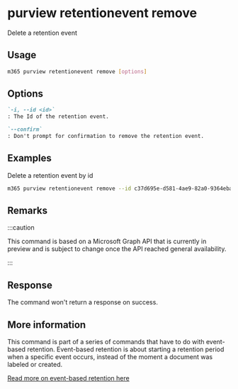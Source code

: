 
# purview retentionevent remove

Delete a retention event

## Usage

```sh
m365 purview retentionevent remove [options]
```

## Options

```md definition-list
`-i, --id <id>`
: The Id of the retention event.

`--confirm`
: Don't prompt for confirmation to remove the retention event.
```

<Global />

## Examples

Delete a retention event by id

```sh
m365 purview retentionevent remove --id c37d695e-d581-4ae9-82a0-9364eba4291e
```

## Remarks

:::caution

This command is based on a Microsoft Graph API that is currently in preview and is subject to change once the API reached general availability.

:::

## Response

The command won't return a response on success.

## More information

This command is part of a series of commands that have to do with event-based retention. Event-based retention is about starting a retention period when a specific event occurs, instead of the moment a document was labeled or created.

[Read more on event-based retention here](https://learn.microsoft.com/microsoft-365/compliance/event-driven-retention?view=o365-worldwide)
